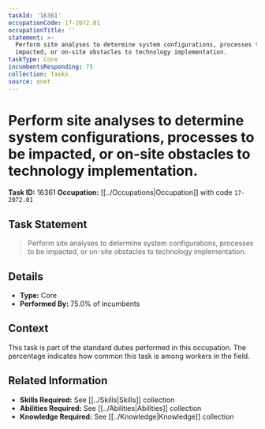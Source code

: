 ```yaml
---
taskId: '16361'
occupationCode: 17-2072.01
occupationTitle: ''
statement: >-
  Perform site analyses to determine system configurations, processes to be
  impacted, or on-site obstacles to technology implementation.
taskType: Core
incumbentsResponding: 75
collection: Tasks
source: onet
---
```

# Perform site analyses to determine system configurations, processes to be impacted, or on-site obstacles to technology implementation.

**Task ID:** 16361
**Occupation:** [[../Occupations|Occupation]] with code `17-2072.01`

## Task Statement

> Perform site analyses to determine system configurations, processes to be impacted, or on-site obstacles to technology implementation.

## Details

- **Type:** Core
- **Performed By:** 75.0% of incumbents

## Context

This task is part of the standard duties performed in this occupation. The percentage indicates how common this task is among workers in the field.

## Related Information

- **Skills Required:** See [[../Skills|Skills]] collection
- **Abilities Required:** See [[../Abilities|Abilities]] collection
- **Knowledge Required:** See [[../Knowledge|Knowledge]] collection
